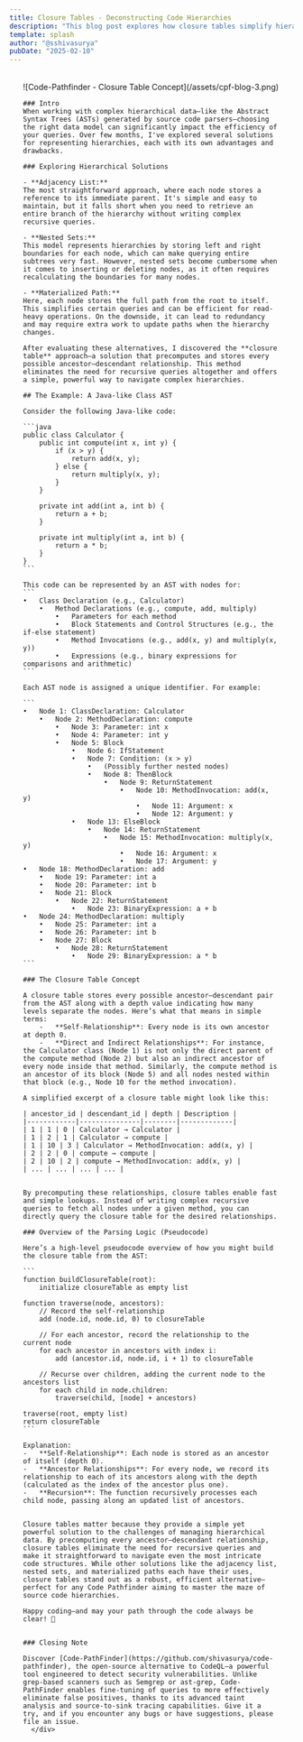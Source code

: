 ```yaml
---
title: Closure Tables - Deconstructing Code Hierarchies
description: "This blog post explores how closure tables simplify hierarchical queries in source code parsing with practical examples and pseudocode."
template: splash
author: "@sshivasurya"
pubDate: "2025-02-10"
---
```



<PostHogLayout>
</PostHogLayout>


  <Card title="">
    <div style=" margin: 2rem auto; padding: 0 1.5rem; max-width: 800px;">
    ![Code-Pathfinder - Closure Table Concept](/assets/cpf-blog-3.png)
    
    ### Intro 
    When working with complex hierarchical data—like the Abstract Syntax Trees (ASTs) generated by source code parsers—choosing the right data model can significantly impact the efficiency of your queries. Over few months, I've explored several solutions for representing hierarchies, each with its own advantages and drawbacks.

    ### Exploring Hierarchical Solutions

    - **Adjacency List:**  
    The most straightforward approach, where each node stores a reference to its immediate parent. It's simple and easy to maintain, but it falls short when you need to retrieve an entire branch of the hierarchy without writing complex recursive queries.

    - **Nested Sets:**  
    This model represents hierarchies by storing left and right boundaries for each node, which can make querying entire subtrees very fast. However, nested sets become cumbersome when it comes to inserting or deleting nodes, as it often requires recalculating the boundaries for many nodes.

    - **Materialized Path:**  
    Here, each node stores the full path from the root to itself. This simplifies certain queries and can be efficient for read-heavy operations. On the downside, it can lead to redundancy and may require extra work to update paths when the hierarchy changes.

    After evaluating these alternatives, I discovered the **closure table** approach—a solution that precomputes and stores every possible ancestor–descendant relationship. This method eliminates the need for recursive queries altogether and offers a simple, powerful way to navigate complex hierarchies.

    ## The Example: A Java-like Class AST

    Consider the following Java-like code:

    ```java
    public class Calculator {
        public int compute(int x, int y) {
            if (x > y) {
                return add(x, y);
            } else {
                return multiply(x, y);
            }
        }
        
        private int add(int a, int b) {
            return a + b;
        }
        
        private int multiply(int a, int b) {
            return a * b;
        }
    }
    ```

    This code can be represented by an AST with nodes for:
    ```
    •	Class Declaration (e.g., Calculator)
        •	Method Declarations (e.g., compute, add, multiply)
            •	Parameters for each method
            •	Block Statements and Control Structures (e.g., the if-else statement)
            •	Method Invocations (e.g., add(x, y) and multiply(x, y))
            •	Expressions (e.g., binary expressions for comparisons and arithmetic)
    ```

    Each AST node is assigned a unique identifier. For example:

    ```
    •	Node 1: ClassDeclaration: Calculator
        •	Node 2: MethodDeclaration: compute
            •	Node 3: Parameter: int x
            •	Node 4: Parameter: int y
            •	Node 5: Block
                •	Node 6: IfStatement
                •	Node 7: Condition: (x > y)
                    •	(Possibly further nested nodes)
                    •	Node 8: ThenBlock
                        •	Node 9: ReturnStatement
                            •	Node 10: MethodInvocation: add(x, y)
                                •	Node 11: Argument: x
                                •	Node 12: Argument: y
                •	Node 13: ElseBlock
                    •	Node 14: ReturnStatement
                        •	Node 15: MethodInvocation: multiply(x, y)
                            •	Node 16: Argument: x
                            •	Node 17: Argument: y
    •	Node 18: MethodDeclaration: add
        •	Node 19: Parameter: int a
        •	Node 20: Parameter: int b
        •	Node 21: Block
            •	Node 22: ReturnStatement
                •	Node 23: BinaryExpression: a + b
    •	Node 24: MethodDeclaration: multiply
        •	Node 25: Parameter: int a
        •	Node 26: Parameter: int b
        •	Node 27: Block
            •	Node 28: ReturnStatement
                •	Node 29: BinaryExpression: a * b
    ```

    ### The Closure Table Concept

    A closure table stores every possible ancestor–descendant pair from the AST along with a depth value indicating how many levels separate the nodes. Here’s what that means in simple terms:
	    -	**Self-Relationship**: Every node is its own ancestor at depth 0.
	    -	**Direct and Indirect Relationships**: For instance, the Calculator class (Node 1) is not only the direct parent of the compute method (Node 2) but also an indirect ancestor of every node inside that method. Similarly, the compute method is an ancestor of its block (Node 5) and all nodes nested within that block (e.g., Node 10 for the method invocation).

    A simplified excerpt of a closure table might look like this:

    | ancestor_id | descendant_id | depth | Description |
    |------------|---------------|--------|-------------|
    | 1 | 1 | 0 | Calculator → Calculator |
    | 1 | 2 | 1 | Calculator → compute |
    | 1 | 10 | 3 | Calculator → MethodInvocation: add(x, y) |
    | 2 | 2 | 0 | compute → compute |
    | 2 | 10 | 2 | compute → MethodInvocation: add(x, y) |
    | ... | ... | ... | ... |


    By precomputing these relationships, closure tables enable fast and simple lookups. Instead of writing complex recursive queries to fetch all nodes under a given method, you can directly query the closure table for the desired relationships.

    ### Overview of the Parsing Logic (Pseudocode)

    Here’s a high-level pseudocode overview of how you might build the closure table from the AST:

    ```
    function buildClosureTable(root):
        initialize closureTable as empty list

    function traverse(node, ancestors):
        // Record the self-relationship
        add (node.id, node.id, 0) to closureTable

        // For each ancestor, record the relationship to the current node
        for each ancestor in ancestors with index i:
            add (ancestor.id, node.id, i + 1) to closureTable

        // Recurse over children, adding the current node to the ancestors list
        for each child in node.children:
            traverse(child, [node] + ancestors)

    traverse(root, empty list)
    return closureTable
    ```

    Explanation:
	-	**Self-Relationship**: Each node is stored as an ancestor of itself (depth 0).
	-	**Ancestor Relationships**: For every node, we record its relationship to each of its ancestors along with the depth (calculated as the index of the ancestor plus one).
	-	**Recursion**: The function recursively processes each child node, passing along an updated list of ancestors.


    Closure tables matter because they provide a simple yet powerful solution to the challenges of managing hierarchical data. By precomputing every ancestor–descendant relationship, closure tables eliminate the need for recursive queries and make it straightforward to navigate even the most intricate code structures. While other solutions like the adjacency list, nested sets, and materialized paths each have their uses, closure tables stand out as a robust, efficient alternative—perfect for any Code Pathfinder aiming to master the maze of source code hierarchies.

    Happy coding—and may your path through the code always be clear! 🎉


    ### Closing Note

    Discover [Code-PathFinder](https://github.com/shivasurya/code-pathfinder), the open-source alternative to CodeQL—a powerful tool engineered to detect security vulnerabilities. Unlike grep-based scanners such as Semgrep or ast-grep, Code-PathFinder enables fine-tuning of queries to more effectively eliminate false positives, thanks to its advanced taint analysis and source-to-sink tracing capabilities. Give it a try, and if you encounter any bugs or have suggestions, please file an issue.
      </div>
  </Card>

